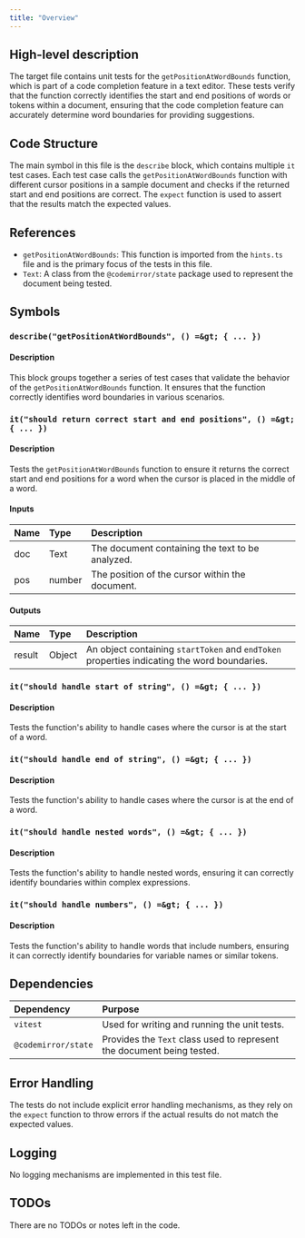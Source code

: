```yaml
---
title: "Overview"
---
```


## High-level description

The target file contains unit tests for the `getPositionAtWordBounds` function, which is part of a code completion feature in a text editor. These tests verify that the function correctly identifies the start and end positions of words or tokens within a document, ensuring that the code completion feature can accurately determine word boundaries for providing suggestions.

## Code Structure

The main symbol in this file is the `describe` block, which contains multiple `it` test cases. Each test case calls the `getPositionAtWordBounds` function with different cursor positions in a sample document and checks if the returned start and end positions are correct. The `expect` function is used to assert that the results match the expected values.

## References

- `getPositionAtWordBounds`: This function is imported from the `hints.ts` file and is the primary focus of the tests in this file.
- `Text`: A class from the `@codemirror/state` package used to represent the document being tested.

## Symbols

### `describe("getPositionAtWordBounds", () =&gt; { ... })`
#### Description
This block groups together a series of test cases that validate the behavior of the `getPositionAtWordBounds` function. It ensures that the function correctly identifies word boundaries in various scenarios.

### `it("should return correct start and end positions", () =&gt; { ... })`
#### Description
Tests the `getPositionAtWordBounds` function to ensure it returns the correct start and end positions for a word when the cursor is placed in the middle of a word.

#### Inputs
| Name | Type | Description |
|:-----|:-----|:------------|
| doc | Text | The document containing the text to be analyzed. |
| pos | number | The position of the cursor within the document. |

#### Outputs
| Name | Type | Description |
|:-----|:-----|:------------|
| result | Object | An object containing `startToken` and `endToken` properties indicating the word boundaries. |

### `it("should handle start of string", () =&gt; { ... })`
#### Description
Tests the function's ability to handle cases where the cursor is at the start of a word.

### `it("should handle end of string", () =&gt; { ... })`
#### Description
Tests the function's ability to handle cases where the cursor is at the end of a word.

### `it("should handle nested words", () =&gt; { ... })`
#### Description
Tests the function's ability to handle nested words, ensuring it can correctly identify boundaries within complex expressions.

### `it("should handle numbers", () =&gt; { ... })`
#### Description
Tests the function's ability to handle words that include numbers, ensuring it can correctly identify boundaries for variable names or similar tokens.

## Dependencies

| Dependency | Purpose |
|:-----------|:--------|
| `vitest` | Used for writing and running the unit tests. |
| `@codemirror/state` | Provides the `Text` class used to represent the document being tested. |

## Error Handling

The tests do not include explicit error handling mechanisms, as they rely on the `expect` function to throw errors if the actual results do not match the expected values.

## Logging

No logging mechanisms are implemented in this test file.

## TODOs

There are no TODOs or notes left in the code.